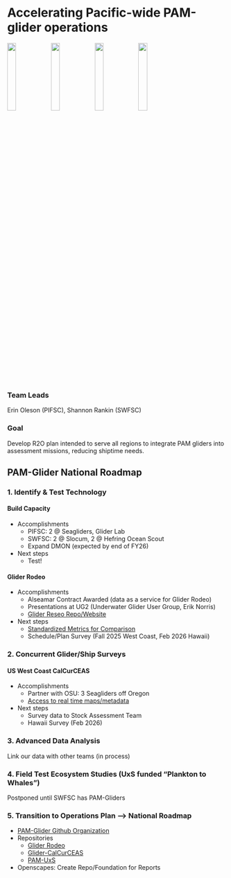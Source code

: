 # Accelerating Pacific-wide PAM-glider operations

![](/content/images/Priority_project_graphics/Glider/Glider.1.png){width=20%}![](/content/images/Priority_project_graphics/Glider/Glider.2.png){width=20%}![](/content/images/Priority_project_graphics/Glider/Glider.3.png){width=20%}![](/content/images/Priority_project_graphics/Glider/Glider.4.png){width=20%}

### Team Leads 
Erin Oleson (PIFSC), Shannon Rankin (SWFSC)

### Goal
Develop R2O plan intended to serve all regions to integrate PAM gliders into assessment missions, reducing shiptime needs.

## PAM-Glider National Roadmap


### 1. Identify & Test Technology

#### Build Capacity

* Accomplishments
  + PIFSC: 2 @ Seagliders, Glider Lab
  + SWFSC: 2 @ Slocum, 2 @ Hefring Ocean Scout
  + Expand DMON (expected by end of FY26)

* Next steps
  + Test!
  
#### Glider Rodeo

* Accomplishments
  + Alseamar Contract Awarded (data as a service for Glider Rodeo)
  + Presentations at UG2 (Underwater Glider User Group, Erik Norris)
  + [Glider Reseo Repo/Website](https://nmfs-pam-glider.github.io/GliderRodeo/)
  
* Next steps
  + [Standardized Metrics for Comparison](https://nmfs-pam-glider.github.io/GliderRodeo/content/contactUs.html)
  + Schedule/Plan Survey (Fall 2025 West Coast, Feb 2026 Hawaii)

### 2. Concurrent Glider/Ship Surveys

#### US West Coast CalCurCEAS

* Accomplishments
  + Partner with OSU: 3 Seagliders off Oregon
  + [Access to real time maps/metadata](https://noaaosu.seaglider.pub/)

* Next steps
  + Survey data to Stock Assessment Team
  + Hawaii Survey (Feb 2026)
  
### 3. Advanced Data Analysis
Link our data with other teams (in process)

### 4. Field Test Ecosystem Studies (UxS funded "Plankton to Whales")
Postponed until SWFSC has PAM-Gliders

### 5. Transition to Operations Plan --> National Roadmap
* [PAM-Glider Github Organization](https://github.com/NMFS-PAM-Glider)
* Repositories 
  + [Glider Rodeo](https://nmfs-pam-glider.github.io/GliderRodeo/)
  + [Glider-CalCurCEAS](https://github.com/NMFS-PAM-Glider/glider-CalCurCEAS)
  + [PAM-UxS](https://nmfs-pam-glider.github.io/PAM-UxS/)
* Openscapes: Create Repo/Foundation for Reports
